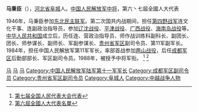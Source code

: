 '''马秉臣'''（{{bd|1928年|||catIdx=}}），[[河北省|河北省]][[阜城|阜城]]人。[[中国人民解放军中将|中国人民解放军中将]]，第六丶七屆全國人大代表

1946年，马秉臣参加[[东北民主联军|东北民主联军]]。第二次国共内战期间，担任[[第四野战军|第四野战军]]连文化干事、连副政治指导员，参加[[辽沈战役|辽沈战役]]、[[平津战役|平津战役]]、[[广西战役|广西战役]]、[[海南岛战役|海南岛战役]]等。[[中华人民共和国|中华人民共和国]]成立后，历任连、营政治指导员、师作战训练科副科长、副团长、团长、师参谋长、副师长、军副参谋长、[[贵州省军区|贵州省军区]]副司令员、第11军副军长。1984年，担任中国人民解放军第11军军长，率部首战参加[[两山战役|两山战役]]，后任[[成都军区|成都军区]]后勤部部长、军区副司令员。1988年，被授予中将军衔。
<ref>[https://web.archive.org/web/20130226034430/http://www.npc.gov.cn/delegate/allPrevious/The7ThSession.htm 第七届全国人民代表大会代表]</ref> <ref> [https://web.archive.org/web/20150402102343/http://www.npc.gov.cn/delegate/allPrevious/The6ThSession.htm 第六屆全國人大代表名單] </ref> 

{{中国军事人物小作品}}
[[Category:第六届全国人大代表|马]]
[[Category:第七届全国人大代表|马]]
[[Category:中国人民解放军中将|马]]
[[Category:中国人民解放军陆军第十一军军长|Category:中国人民解放军陆军第十一军军长]]
[[Category:成都军区副司令员|Category:成都军区副司令员]]
[[Category:贵州省军区副司令员|Category:贵州省军区副司令员]]
[[Category:阜城人|Category:阜城人]]
[[Category:中越战争人物|Category:中越战争人物]]